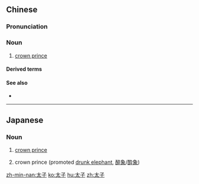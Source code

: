 ==Chinese==
{{zh-forms}}

===Pronunciation===
{{zh-pron
|m=tàizǐ
|c=taai3 zi2
|h=pfs=thai-chṳ́
|mn=qz:thài-chír/tw,xm,zz:thài-chú
|cat=n
}}

===Noun===
{{zh-noun}}

# [[crown prince]]

====Derived terms====
{{zh-der|太子黨}}

====See also====
* {{zh-l|官二代}}

----

==Japanese==
{{ja-kanjitab|太|子}}

===Noun===
{{ja-noun|たいし}}

# [[crown prince]]
# {{lb|ja|shogi}} crown prince (promoted [[drunk elephant]], [[醉象]]/[[酔象]])

[[zh-min-nan:太子]]
[[ko:太子]]
[[hu:太子]]
[[zh:太子]]